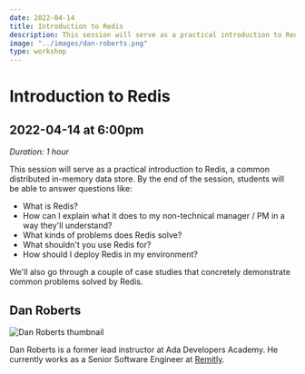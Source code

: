 ```yaml
---
date: 2022-04-14
title: Introduction to Redis
description: This session will serve as a practical introduction to Redis, a common distributed in-memory data store.
image: "../images/dan-roberts.png"
type: workshop
---
```


# Introduction to Redis

## 2022-04-14 at 6:00pm

_Duration: 1 hour_

This session will serve as a practical introduction to Redis, a common distributed in-memory data store. By the end of the session, students will be able to answer questions like:

- What is Redis?
- How can I explain what it does to my non-technical manager / PM in a way they'll understand?
- What kinds of problems does Redis solve?
- What shouldn't you use Redis for?
- How should I deploy Redis in my environment?

We'll also go through a couple of case studies that concretely demonstrate common problems solved by Redis.

## Dan Roberts

![Dan Roberts thumbnail](../images/dan-roberts-thumb.png)

Dan Roberts is a former lead instructor at Ada Developers Academy. He currently works as a Senior Software Engineer at [Remitly](https://www.remitly.com/).

